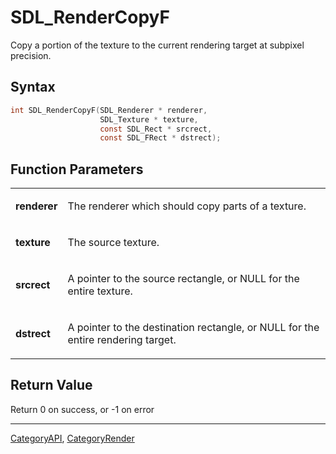 = SDL_RenderCopyF =

Copy a portion of the texture to the current rendering target at subpixel precision.

== Syntax ==

<syntaxhighlight lang='c'>
int SDL_RenderCopyF(SDL_Renderer * renderer,
                    SDL_Texture * texture,
                    const SDL_Rect * srcrect,
                    const SDL_FRect * dstrect);
</syntaxhighlight>

== Function Parameters ==

{|
|'''renderer'''
|The renderer which should copy parts of a texture.
|-
|'''texture'''
|The source texture.
|-
|'''srcrect'''
|A pointer to the source rectangle, or NULL for the entire texture.
|-
|'''dstrect'''
|A pointer to the destination rectangle, or NULL for the entire rendering target.
|}

== Return Value ==

Return 0 on success, or -1 on error

----
[[CategoryAPI]], [[CategoryRender]]




